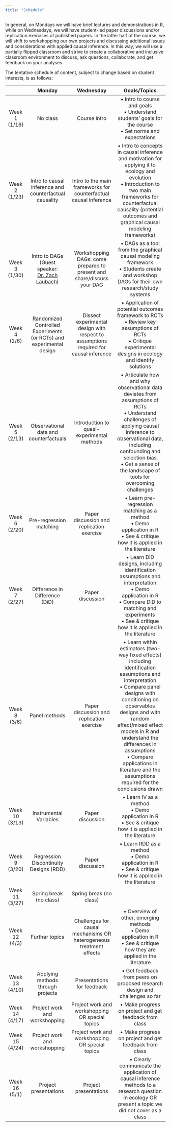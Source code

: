 ```yaml
---
title: "Schedule"
---
```


In general, on Mondays we will have brief lectures and demonstrations in R, while on Wednesdays, we will have student-led paper discussions and/or replication exercises of published papers. In the latter half of the course, we will shift to workshopping our own projects and discussing additional issues and considerations with applied causal inference. In this way, we will use a partially flipped classroom and strive to create a collaborative and inclusive classroom environment to discuss, ask questions, collaborate, and get feedback on your analyses. 

The tentative schedule of content, subject to change based on student interests, is as follows: 

|     |     Monday     |     Wednesday     |     Goals/Topics     |
|:---:|:--------------:|:-----------------:|:--------------------:|
|  Week 1 (1/16)  | No class | Course intro | • Intro to course and goals <br> • Understand students’ goals for the course <br> • Set norms and expectations |
|  Week 2 (1/23)  | Intro to causal inference and counterfactual causality | Intro to the main frameworks for counterfactual causal inference  | • Intro to concepts in causal inference and motivation for applying it to ecology and evolution <br> • Introduction to two main frameworks for counterfactual causality (potential outcomes and graphical causal modeling frameworks) |
|  Week 3 (1/30)  | Intro to DAGs (Guest speaker: [Dr. Zach Laubach](https://laubach.github.io/)) | Workshopping DAGs: come prepared to present and share/discuss your DAG | • DAGs as a tool from the graphical causal modeling framework <br> • Students create and workshop DAGs for their own research/study systems |
|  Week 4 (2/6)   | Randomized Controlled Experiments (or RCTs) and experimental design | Dissect experimental design with respect to assumptions required for causal inference  | • Application of potential outcomes framework to RCTs <br> • Review key assumptions of RCTs <br> • Critique experimental designs in ecology and identify solutions |
|  Week 5 (2/13)  | Observational data and counterfactuals  | Introduction to quasi-experimental methods  | • Articulate how and why observational data deviates from assumptions of RCTs <br> • Understand challenges of applying causal inference to observational data, including confounding and selection bias <br> • Get a sense of the landscape of tools for overcoming challenges |
|  Week 6 (2/20)  | Pre-regression matching   | Paper discussion and replication exercise  | • Learn pre-regression matching as a method <br> • Demo application in R <br> • See & critique how it is applied in the literature |
|  Week 7 (2/27)  | Difference in Difference (DiD)  | Paper discussion    | • Learn DiD designs, including identification assumptions and interpretation <br> • Demo application in R <br> • Compare DiD to matching and experiments <br> • See & critique how it is applied in the literature |  
|  Week 8 (3/6)   | Panel methods      | Paper discussion and replication exercise           | • Learn within estimators (two-way fixed effects) including identification assumptions and interpretation <br> • Compare panel designs with conditioning on observables designs and with random effect/mixed effect models in R and understand the differences in assumptions  <br> • Compare applications in literature and the assumptions required for the conclusions drawn |  
|  Week 10 (3/13)  | Instrumental Variables      | Paper discussion                         | • Learn IV as a method <br> • Demo application in R <br> • See & critique how it is applied in the literature |  
|  Week 9 (3/20)  | Regression Discontinuity Designs (RDD)      | Paper discussion          | • Learn RDD as a method <br> • Demo application in R <br> • See & critique how it is applied in the literature |    
|  Week 11 (3/27)  | Spring break (no class)      | Spring break (no class)                 |   |  
|  Week 12 (4/3)  | Further topics      | Challenges for causal mechanisms OR heterogeneous treatment effects    | • Overview of other, emerging methods <br> • Demo application in R <br> • See & critique how they are applied in the literature |
|  Week 13 (4/10)  | Applying methods through projects      | Presentations for feedback           | • Get feedback from peers on proposed research design and challenges so far |  
|  Week 14 (4/17)  | Project work and workshopping      | Project work and workshopping OR special topics          | • Make progress on project and get feedback from class  |
|  Week 15 (4/24)  | Project work and workshopping      | Project work and workshopping OR special topics                  | • Make progress on project and get feedback from class          |
|  Week 16 (5/1)  | Project presentations      | Project presentations                  |  • Clearly communicate the application of causal inference methods to a research question in ecology OR present a topic we did not cover as a class      |


